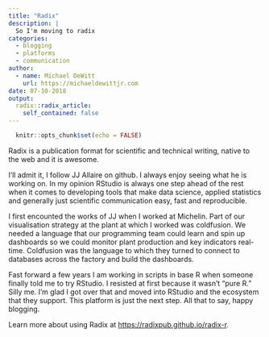```yaml
---
title: "Radix"
description: |
  So I'm moving to radix
categories:
  - blogging
  - platforms
  - communication
author:
  - name: Michael DeWitt
    url: https://michaeldewittjr.com
date: 07-10-2018
output:
  radix::radix_article:
    self_contained: false
---
```


```r
  knitr::opts_chunk$set(echo = FALSE)
```

Radix is a publication format for scientific and technical writing, native to the web and it is awesome. 

I'll admit it, I follow JJ Allaire on github. I always enjoy seeing what he is working on. In my opinion RStudio is always one step ahead of the rest when it comes to developing tools that make data science, applied statistics and generally just scientific communication easy, fast and reproducible. 

I first encounted the works of JJ when I worked at Michelin. Part of our visualisation strategy at the plant at which I worked was coldfusion. We needed a language that our programming team could learn and spin up dashboards so we could monitor plant production and key indicators real-time. Coldfusion was the language to which they turned to connect to databases across the factory and build the dashboards.

Fast forward a few years I am working in scripts in base R when someone finally told me to try RStudio. I resisted at first because it wasn't "pure R." Silly me. I'm glad I got over that and moved into RStudio and the ecosystem that they support. This platform is just the next step. All that to say, happy blogging.

Learn more about using Radix at <https://radixpub.github.io/radix-r>.

